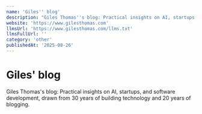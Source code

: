 ```yaml
---
name: 'Giles'' blog'
description: "Giles Thomas''s blog: Practical insights on AI, startups, and software development, drawn from 30 years of building technology and 20 years of blogging."
website: 'https://www.gilesthomas.com'
llmsUrl: 'https://www.gilesthomas.com/llms.txt'
llmsFullUrl: ''
category: 'other'
publishedAt: '2025-08-26'
---
```


# Giles' blog

Giles Thomas's blog: Practical insights on AI, startups, and software development, drawn from 30 years of building technology and 20 years of blogging.
